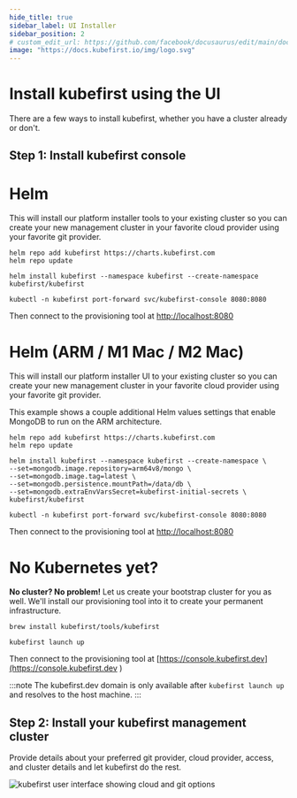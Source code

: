 ```yaml
---
hide_title: true
sidebar_label: UI Installer
sidebar_position: 2
# custom_edit_url: https://github.com/facebook/docusaurus/edit/main/docs/api-doc-markdown.md
image: "https://docs.kubefirst.io/img/logo.svg"
---
```


# Install kubefirst using the UI

There are a few ways to install kubefirst, whether you have a cluster already or don't.

## Step 1: Install kubefirst console

<!--tabs-->

# Helm

This will install our platform installer tools to your existing cluster so you can create your new management cluster in your favorite cloud provider using your favorite git provider.

```shell
helm repo add kubefirst https://charts.kubefirst.com
helm repo update

helm install kubefirst --namespace kubefirst --create-namespace  kubefirst/kubefirst

kubectl -n kubefirst port-forward svc/kubefirst-console 8080:8080
```

Then connect to the provisioning tool at [http://localhost:8080](http://localhost:8080)

# Helm (ARM / M1 Mac / M2 Mac)

This will install our platform installer UI to your existing cluster so you can create your new management cluster in your favorite cloud provider using your favorite git provider.

This example shows a couple additional Helm values settings that enable MongoDB to run on the ARM architecture.

```shell
helm repo add kubefirst https://charts.kubefirst.com
helm repo update

helm install kubefirst --namespace kubefirst --create-namespace \
--set=mongodb.image.repository=arm64v8/mongo \
--set=mongodb.image.tag=latest \
--set=mongodb.persistence.mountPath=/data/db \
--set=mongodb.extraEnvVarsSecret=kubefirst-initial-secrets \
kubefirst/kubefirst

kubectl -n kubefirst port-forward svc/kubefirst-console 8080:8080
```

Then connect to the provisioning tool at [http://localhost:8080](http://localhost:8080)

# No Kubernetes yet?

**No cluster? No problem!** Let us create your bootstrap cluster for you as well. We'll install our provisioning tool into it to create your permanent infrastructure.

```shell
brew install kubefirst/tools/kubefirst

kubefirst launch up
```

Then connect to the provisioning tool at [https://console.kubefirst.dev](https://console.kubefirst.dev )

:::note
The kubefirst.dev domain is only available after `kubefirst launch up` and resolves to the host machine.
:::

<!--/tabs-->

## Step 2: Install your kubefirst management cluster

Provide details about your preferred git provider, cloud provider, access, and cluster details and let kubefirst do the rest.

![kubefirst user interface showing cloud and git options](../../../img/console/installer.png)
